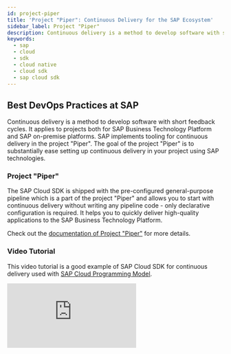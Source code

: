 ```yaml
---
id: project-piper
title: 'Project "Piper": Continuous Delivery for the SAP Ecosystem'
sidebar_label: Project "Piper"
description: Continuous delivery is a method to develop software with short feedback cycles. It is applicable to projects both for SAP Business Technology Platform and SAP on-premise platforms.
keywords:
  - sap
  - cloud
  - sdk
  - cloud native
  - cloud sdk
  - sap cloud sdk
---
```


## Best DevOps Practices at SAP

Continuous delivery is a method to develop software with short feedback cycles.
It applies to projects both for SAP Business Technology Platform and SAP on-premise platforms.
SAP implements tooling for continuous delivery in the project "Piper".
The goal of the project "Piper" is to substantially ease setting up continuous delivery in your project using SAP technologies.

### Project "Piper"

The SAP Cloud SDK is shipped with the pre-configured general-purpose pipeline which is a part of the project "Piper" and allows you to start with continuous delivery without writing any pipeline code - only declarative configuration is required.
It helps you to quickly deliver high-quality applications to the SAP Business Technology Platform.

Check out the [documentation of Project "Piper"](https://sap.github.io/jenkins-library/) for more details.

### Video Tutorial

This video tutorial is a good example of SAP Cloud SDK for continuous delivery used with [SAP Cloud Programming Model](https://cap.cloud.sap/docs/).

<div class="sdk-video-container">
  <iframe
    class="sdk-video"
    src="https://www.youtube.com/embed/Ss0mFfaE5t4"
    frameborder="0"
    allow="accelerometer; autoplay; encrypted-media; gyroscope; picture-in-picture"
    allowfullscreen
  ></iframe>
</div>
